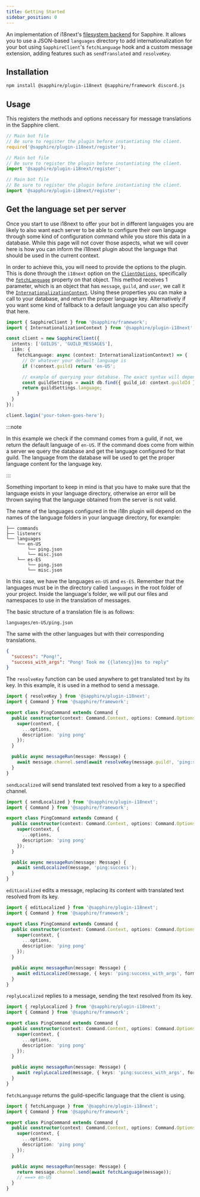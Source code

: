 ```yaml
---
title: Getting Started
sidebar_position: 0
---
```


An implementation of i18next's [filesystem backend] for Sapphire. It allows you to use a JSON-based `languages`
directory to add internationalization for your bot using `SapphireClient`'s `fetchLanguage` hook and a custom message
extension, adding features such as `sendTranslated` and `resolveKey`.

[filesystem backend]: https://github.com/i18next/i18next-fs-backend

## Installation

```bash npm2yarn2pnpm
npm install @sapphire/plugin-i18next @sapphire/framework discord.js
```

## Usage

This registers the methods and options necessary for message translations in the Sapphire client.

<Tabs groupId="language-choice">
<TabItem value="javascript" label="JavaScript" default>

```javascript
// Main bot file
// Be sure to register the plugin before instantiating the client.
require('@sapphire/plugin-i18next/register');
```

</TabItem>
<TabItem value="esm" label="ESM">

```javascript
// Main bot file
// Be sure to register the plugin before instantiating the client.
import '@sapphire/plugin-i18next/register';
```

</TabItem>
<TabItem value="typescript" label="TypeScript">

```typescript
// Main bot file
// Be sure to register the plugin before instantiating the client.
import '@sapphire/plugin-i18next/register';
```

</TabItem>
</Tabs>

## Get the language set per server

Once you start to use i18next to offer your bot in different languages you are likely to also want each server to be
able to configure their own language through some kind of configuration command while you store this data in a database.
While this page will not cover those aspects, what we will cover here is how you can inform the i18next plugin about the
language that should be used in the current context.

In order to achieve this, you will need to provide the options to the plugin. This is done through the `i18next` option
on the [`ClientOptions`][`saphclientoptions`], specifically the [`fetchLanguage`] property on that object. This method
receives 1 parameter, which is an object that has `message`, `guild`, and `user`, we call it the
[`InternationalizationContext`]. Using these properties you can make a call to your database, and return the proper
language key. Alternatively if you want some kind of fallback to a default language you can also specify that here.

```typescript ts2esm2cjs|{3}|{3}
import { SapphireClient } from '@sapphire/framework';
import { InternationalizationContext } from '@sapphire/plugin-i18next';

const client = new SapphireClient({
  intents: ['GUILDS', 'GUILD_MESSAGES'],
  i18n: {
    fetchLanguage: async (context: InternationalizationContext) => {
      // Or whatever your default language is
      if (!context.guild) return 'en-US';

      // example of querying your database. The exact syntax will depend on your ORM
      const guildSettings = await db.find({ guild_id: context.guildId });
      return guildSettings.language;
    }
  }
});

client.login('your-token-goes-here');
```

:::note

In this example we check if the command comes from a guild, if not, we return the default language of `en-US`. If the
command does come from within a server we query the database and get the language configured for that guild. The
language from the database will be used to get the proper language content for the language key.

:::

Something important to keep in mind is that you have to make sure that the language exists in your language directory,
otherwise an error will be thrown saying that the language obtained from the server is not valid.

The name of the languages configured in the i18n plugin will depend on the names of the language folders in your
language directory, for example:

```
├── commands
├── listeners
└── languages
    └── en-US
        └── ping.json
        └── misc.json
    └── es-ES
        └── ping.json
        └── misc.json
```

In this case, we have the languages `en-US` and `es-ES`. Remember that the languages must be in the directory called
`languages` in the root folder of your project. Inside the language's folder, we will put our files and namespaces to
use in the translation of messages.

The basic structure of a translation file is as follows:

`languages/en-US/ping.json`

The same with the other languages but with their corresponding translations.

```json
{
  "success": "Pong!",
  "success_with_args": "Pong! Took me {{latency}}ms to reply"
}
```

The `resolveKey` function can be used anywhere to get translated text by its key. In this example, it is used in a
method to send a message.

```typescript ts2esm2cjs|{13}|{13}
import { resolveKey } from '@sapphire/plugin-i18next';
import { Command } from '@sapphire/framework';

export class PingCommand extends Command {
  public constructor(context: Command.Context, options: Command.Options) {
    super(context, {
      ...options,
      description: 'ping pong'
    });
  }

  public async messageRun(message: Message) {
    await message.channel.send(await resolveKey(message.guild!, 'ping:success'));
  }
}
```

`sendLocalized` will send translated text resolved from a key to a specified channel.

```typescript ts2esm2cjs|{13}|{13}
import { sendLocalized } from '@sapphire/plugin-i18next';
import { Command } from '@sapphire/framework';

export class PingCommand extends Command {
  public constructor(context: Command.Context, options: Command.Options) {
    super(context, {
      ...options,
      description: 'ping pong'
    });
  }

  public async messageRun(message: Message) {
    await sendLocalized(message, 'ping:success');
  }
}
```

`editLocalized` edits a message, replacing its content with translated text resolved from its key.

```typescript ts2esm2cjs|{13}|{13}
import { editLocalized } from '@sapphire/plugin-i18next';
import { Command } from '@sapphire/framework';

export class PingCommand extends Command {
  public constructor(context: Command.Context, options: Command.Options) {
    super(context, {
      ...options,
      description: 'ping pong'
    });
  }

  public async messageRun(message: Message) {
    await editLocalized(message, { keys: 'ping:success_with_args', formatOptions: { latency: ws.ping } });
  }
}
```

`replyLocalized` replies to a message, sending the text resolved from its key.

```typescript ts2esm2cjs|{13}|{13}
import { replyLocalized } from '@sapphire/plugin-i18next';
import { Command } from '@sapphire/framework';

export class PingCommand extends Command {
  public constructor(context: Command.Context, options: Command.Options) {
    super(context, {
      ...options,
      description: 'ping pong'
    });
  }

  public async messageRun(message: Message) {
    await replyLocalized(message, { keys: 'ping:success_with_args', formatOptions: { latency: ws.ping } });
  }
}
```

`fetchLanguage` returns the guild-specific language that the client is using.

```typescript ts2esm2cjs|{13}|{13}
import { fetchLanguage } from '@sapphire/plugin-i18next';
import { Command } from '@sapphire/framework';

export class PingCommand extends Command {
  public constructor(context: Command.Context, options: Command.Options) {
    super(context, {
      ...options,
      description: 'ping pong'
    });
  }

  public async messageRun(message: Message) {
    return message.channel.send(await fetchLanguage(message));
    // ===> en-US
  }
}
```

[`saphclientoptions`]: ../../../Documentation/api-framework/interfaces/SapphireClientOptions
[`fetchlanguage`]:
  ../../../Documentation/api-plugins/classes/i18next_src.InternationalizationHandler#fetchlanguage
[`internationalizationcontext`]:
  ../../../Documentation/api-plugins/interfaces/i18next_src.InternationalizationContext
